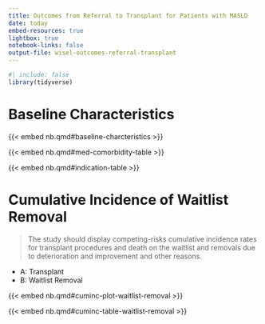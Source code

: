 ```yaml
---
title: Outcomes from Referral to Transplant for Patients with MASLD
date: today
embed-resources: true
lightbox: true
notebook-links: false
output-file: wisel-outcomes-referral-transplant
---
```


```r
#| include: false
library(tidyverse)
```

# Baseline Characteristics

{{< embed nb.qmd#baseline-charcteristics >}}

{{< embed nb.qmd#med-comorbidity-table >}}

{{< embed nb.qmd#indication-table >}}

# Cumulative Incidence of Waitlist Removal

> The study should display competing-risks cumulative incidence rates for transplant procedures and death on the waitlist and removals due to deterioration and improvement and other reasons.

- A: Transplant
- B: Waitlist Removal

{{< embed nb.qmd#cuminc-plot-waitlist-removal >}}

{{< embed nb.qmd#cuminc-table-waitlist-removal >}}

